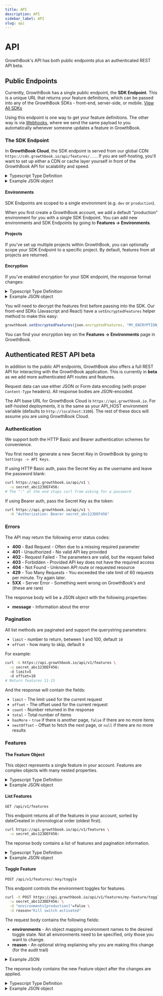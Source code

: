 ```yaml
---
title: API
description: API
sidebar_label: API
slug: api
---
```



# API

GrowthBook's API has both public endpoints plus an authenticated REST API <Pill>beta</Pill>.

## Public Endpoints

Currently, GrowthBook has a single public endpoint, the **SDK Endpoint**. This is a unique URL that returns your feature definitions, which can be passed into any of the GrowthBook SDKs - front-end, server-side, or mobile. [View All SDKs](/lib)

Using this endpoint is one way to get your feature definitions. The other way is via [Webhooks](/app/webhooks), where we send the same payload to you automatically whenever someone updates a feature in GrowthBook.

### The SDK Endpoint

In **GrowthBook Cloud**, the SDK endpoint is served from our global CDN: `https://cdn.growthbook.io/api/features/...`. If you are self-hosting, you'll want to set up either a CDN or cache layer yourself in front of the GrowthBook API for scalability and speed.

<details className="mb-3">
<summary className="cursor-pointer">Typescript Type Definition</summary>

```ts
interface SDKEndpointResponse {
  status: 200;
  features: {
    [key: string]: FeatureDefinition
  }
}

interface FeatureDefinition {
  defaultValue: any;
  rules?: FeatureDefinitionRule[];
}

interface FeatureDefinitionRule {
  force?: any;
  weights?: number[];
  variations?: any[];
  hashAttribute?: string;
  namespace?: [string, number, number];
  key?: string;
  coverage?: number;
  condition?: any;
}
```

</details>

<details className="mb-3">
<summary className="cursor-pointer">Example JSON object</summary>

```json
{
  "status": 200,
  "features": {
    "feature-key": {
      "defaultValue": true
    },
    "another-feature": {
      "defaultValue": "blue",
      "rules": [
        {
          "condition": {
            "browser": "firefox"
          },
          "force": "green"
        }
      ]
    }
  }
}
```

</details>

#### Environments

SDK Endpoints are scoped to a single environment (e.g. `dev` or `production`).

When you first create a GrowthBook account, we add a default "production" environment for you with a single SDK Endpoint. You can add new environments and SDK Endpoints by going to **Features -> Environments**.

#### Projects

If you've set up multiple projects within GrowthBook, you can optionally scope your SDK Endpoint to a specific project. By default, features from all projects are returned.

#### Encryption

If you've enabled encryption for your SDK endpoint, the response format changes:

<details className="mb-3">
<summary className="cursor-pointer">Typescript Type Definition</summary>

```ts
interface SDKEncryptedEndpointResponse {
  status: 200;
  encryptedFeatures: string;
}
```

</details>

<details className="mb-3">
<summary className="cursor-pointer">Example JSON object</summary>

```json
{
  "status": 200,
  "encryptedFeatures": "abcdef123456GHIJKL0987654321..."
}
```

</details>

You will need to decrypt the features first before passing into the SDK. Our front-end SDKs (Javascript and React) have a `setEncryptedFeatures` helper method to make this easy:

```ts
growthbook.setEncryptedFeatures(json.encryptedFeatures, "MY_ENCRYPTION_KEY");
```

You can find your encryption key on the **Features -> Environments** page in GrowthBook.

## Authenticated REST API <Pill>beta</Pill>

In addition to the public API endpoints, GrowthBook also offers a full REST API for interacting with the GrowthBook application. This is currently in **beta** as we add more authenticated API routes and features.

Request data can use either JSON or Form data encoding (with proper `Content-Type` headers). All response bodies are JSON-encoded.

The API base URL for GrowthBook Cloud is `https://api.growthbook.io`. For self-hosted deployments, it is the same as your API_HOST environment variable (defaults to `http://localhost:3100`). The rest of these docs will assume you are using GrowthBook Cloud.

### Authentication

We support both the HTTP Basic and Bearer authentication schemes for convenience.

You first need to generate a new Secret Key in GrowthBook by going to `Settings -> API Keys`.

If using HTTP Basic auth, pass the Secret Key as the username and leave the password blank:

```bash
curl https://api.growthbook.io/api/v1 \
  -u secret_abc123DEF456:
# The ":" at the end stops curl from asking for a password
```

If using Bearer auth, pass the Secret Key as the token:

```bash
curl https://api.growthbook.io/api/v1 \
  -H "Authorization: Bearer secret_abc123DEF456"
```

### Errors

The API may return the following error status codes:

- **400** - Bad Request - Often due to a missing required parameter
- **401** - Unauthorized - No valid API key provided
- **402** - Request Failed - The parameters are valid, but the request failed
- **403** - Forbidden - Provided API key does not have the required access
- **404** - Not Found - Unknown API route or requested resource
- **429** - Too Many Requests - You exceeded the rate limit of 60 requests per minute. Try again later.
- **5XX** - Server Error - Something went wrong on GrowthBook's end (these are rare)

The response body will be a JSON object with the following properties:

- **message** - Information about the error

### Pagination

All list methods are paginated and support the querystring parameters:

- `limit` - number to return, between 1 and 100, default `10`
- `offset` - how many to skip, default `0`

For example:

```bash
curl -G https://api.growthbook.io/api/v1/features \
  -u secret_abc123DEF456:
  -d limit=5
  -d offset=10
# Return features 11-15
```

And the response will contain the fields:

- `limit` - The limit used for the current request
- `offset` - The offset used for the current request
- `count` - Number returned in the response
- `total` - Total number of items
- `hasMore` - `true` if there is another page, `false` if there are no more items
- `nextOffset` - Offset to fetch the next page, or `null` if there are no more results

### Features

#### The Feature Object

This object represents a single feature in your account. Features are complex objects with many nested properties.

<details className="mb-3">
<summary className="cursor-pointer">Typescript Type Definition</summary>

```ts
interface Feature {
  id: string;
  archived: boolean;
  description: string;
  owner: string;
  project: string;
  dateCreated: string;
  dateUpdated: string;
  valueType: "boolean" | "number" | "string" | "json";
  defaultValue: string;
  tags: string[];
  environments: {
    [key: string]: FeatureEnvironment;
  };
  revision: {
    version: number;
    comment: string;
    date: string;
    publishedBy: string;
  };
}

interface FeatureEnvironment {
  enabled: boolean;
  defaultValue: string;
  rules: FeatureRule[];
  definition: FeatureDefinition | null;
  draft: null | {
    enabled: boolean;
    defaultValue: string;
    rules: FeatureRule[];
    definition: FeatureDefinition | null;
  };
}

type FeatureRule = ForceRule | RolloutRule | ExperimentRule;

interface ForceRule {
  type: "force";
  description: string;
  condition?: string;
  id: string;
  enabled?: boolean;
  value: string;
}

interface RolloutRule {
  type: "rollout";
  description: string;
  condition?: string;
  id: string;
  enabled?: boolean;
  value: string;
  coverage: number;
  hashAttribute: string;
}

interface ExperimentRule {
  type: "experiment";
  description: string;
  condition?: string;
  id: string;
  enabled?: boolean;
  trackingKey: string;
  hashAttribute: string;
  namespace?: {
    enabled: boolean;
    name: string;
    range: [number, number];
  };
  coverage?: number;
  values: {
    value: string;
    weight: number;
    name?: string;
  }[];
}

// This is the same format returned from the SDK Endpoints
interface FeatureDefinition {
  defaultValue: any;
  rules?: FeatureDefinitionRule[];
}
interface FeatureDefinitionRule {
  force?: any;
  weights?: number[];
  variations?: any[];
  hashAttribute?: string;
  namespace?: [string, number, number];
  key?: string;
  coverage?: number;
  condition?: any;
}
```

</details>

<details>
<summary className="cursor-pointer">Example JSON object</summary>

```json
{
  "id": "my-test-feature",
  "description": "My test feature!!!",
  "archived": false,
  "dateCreated": "2022-10-18T21:19:58.288Z",
  "dateUpdated": "2022-10-18T21:42:29.835Z",
  "defaultValue": "false",
  "environments": {
    "production": {
      "defaultValue": "false",
      "enabled": true,
      "rules": [
        {
          "type": "force",
          "description": "Turn on for admins",
          "id": "fr_75x7w5jn14l9eqd7g7",
          "value": "true",
          "enabled": true,
          "condition": "{\"admin\":true}"
        }
      ],
      "draft": null,
      "definition": {
        "defaultValue": false,
        "rules": [
          {
            "condition": {
              "admin": true
            },
            "force": true
          }
        ]
      }
    }
  },
  "owner": "John Smith",
  "project": "",
  "tags": ["cool-features"],
  "valueType": "boolean",
  "revision": {
    "comment": "",
    "date": "2022-10-18T21:22:10.379Z",
    "publishedBy": "test@example.com",
    "version": 2
  }
}
```

</details>

#### List Features

`GET /api/v1/features`

This endpoint returns all of the features in your account, sorted by dateCreated in chronological order (oldest first).

```bash
curl https://api.growthbook.io/api/v1/features \
  -u secret_abc123DEF456:
```

The reponse body contains a list of features and pagination information.

<details className="mb-3">
<summary className="cursor-pointer">Typescript Type Definition</summary>

```ts
interface ListFeaturesResponse {
  features: Feature[];
  // Pagination info
  limit: number;
  offset: number;
  count: number;
  total: number;
  hasMore: boolean;
  nextOffset: number;
}
```

</details>

<details className="mb-8">
<summary className="cursor-pointer">Example JSON object</summary>

```json
{
  "features": [
    {
      "id": "my-test-feature",
      "description": "My test feature!!!",
      "archived": false,
      "dateCreated": "2022-10-18T21:19:58.288Z",
      "dateUpdated": "2022-10-18T21:42:29.835Z",
      "defaultValue": "false",
      "environments": {
        "production": {
          "defaultValue": "false",
          "enabled": true,
          "rules": [],
          "draft": null,
          "definition": {
            "defaultValue": false
          }
        }
      },
      "owner": "John Smith",
      "project": "",
      "tags": ["cool-features"],
      "valueType": "boolean",
      "revision": {
        "comment": "",
        "date": "2022-10-18T21:22:10.379Z",
        "publishedBy": "test@example.com",
        "version": 2
      }
    }
  ],
  "limit": 1,
  "offset": 0,
  "count": 1,
  "total": 20,
  "hasMore": true,
  "nextOffset": 1
}
```

</details>

#### Toggle Feature

`POST /api/v1/features/:key/toggle`

This endpoint controls the environment toggles for features.

```bash
curl -X POST https://api.growthbook.io/api/v1/features/my-feature/toggle \
  -u secret_abc123DEF456: \
  -d "environments[production]"=false \
  -d reason="Kill switch activated"
```

The request body contains the following fields:

- **environments** - An object mapping environment names to the desired toggle state. Not all environments need to be specified, only those you want to change.
- **reason** - An optional string explaining why you are making this change (for the audit trail)

<details className="mb-3">
<summary className="cursor-pointer">Example JSON</summary>

```json
{
  "environments": {
    "dev": true,
    "production": false
  },
  "reason": "Kill switch activated"
}
```

</details>

The reponse body contains the new Feature object after the changes are applied.

<details className="mb-3">
<summary className="cursor-pointer">Typescript Type Definition</summary>

```ts
interface ToggleFeaturesResponse {
  feature: Feature;
}
```

</details>

<details className="mb-8">
<summary className="cursor-pointer">Example JSON object</summary>

```json
{
  "feature": {
    "id": "my-test-feature",
    "description": "My test feature!!!",
    "archived": false,
    "dateCreated": "2022-10-18T21:19:58.288Z",
    "dateUpdated": "2022-10-18T21:42:29.835Z",
    "defaultValue": "false",
    "environments": {
      "production": {
        "defaultValue": "false",
        "enabled": false,
        "rules": [],
        "draft": null,
        "definition": {
          "defaultValue": false
        }
      }
    }
  }
}
```

</details>
